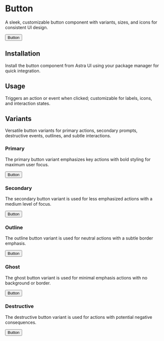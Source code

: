 
# Button

A sleek, customizable button component with variants, sizes, and icons for consistent UI design.

<div className="my-8 flex flex-col gap-4">
  <ComponentWrapper>
    <Button>Button</Button>
  </ComponentWrapper>
</div>

## Installation

Install the button component from Astra UI using your package manager for quick integration.

<div className="my-8 flex flex-col gap-4">
  <CommandLine command="npx astui@latest add button" />
  <CommandLine command="pnpm dlx astui@latest add button" />
</div>

## Usage

Triggers an action or event when clicked; customizable for labels, icons, and interaction states.

<div className="my-8 flex flex-col gap-4">
  <CommandLine
    language="tsx"
    command='import Button from "@/components/ui/Button"'
  />
  <CommandLine
    language="tsx"
    command='<Button variant="link" size="lg" disabled={true} onClick={handleClick} className="font-bold">Button</Button>'
  />
</div>

## Variants

Versatile button variants for primary actions, secondary prompts, destructive events, outlines, and subtle interactions.

<div className="my-8 flex flex-col"></div>

### Primary

The primary button variant emphasizes key actions with bold styling for maximum user focus.

<div className="my-8 flex flex-col gap-4">
  <ComponentWrapper>
    <Button variant="primary">Button</Button>
  </ComponentWrapper>
  <CommandLine
    language="tsx"
    command='<Button variant="primary">Button</Button>'
  />
</div>

### Secondary

The secondary button variant is used for less emphasized actions with a medium level of focus.

<div className="my-8 flex flex-col gap-4">
  <ComponentWrapper>
    <Button variant="secondary">Button</Button>
  </ComponentWrapper>
  <CommandLine
    language="tsx"
    command='<Button variant="secondary">Button</Button>'
  />
</div>

### Outline

The outline button variant is used for neutral actions with a subtle border emphasis.

<div className="my-8 flex flex-col gap-4">
  <ComponentWrapper>
    <Button variant="outline">Button</Button>
  </ComponentWrapper>
  <CommandLine
    language="tsx"
    command='<Button variant="outline">Button</Button>'
  />
</div>

### Ghost

The ghost button variant is used for minimal emphasis actions with no background or border.

<div className="my-8 flex flex-col gap-4">
  <ComponentWrapper>
    <Button variant="ghost">Button</Button>
  </ComponentWrapper>
  <CommandLine
    language="tsx"
    command='<Button variant="ghost">Button</Button>'
  />
</div>

### Destructive

The destructive button variant is used for actions with potential negative consequences.

<div className="my-8 flex flex-col gap-4">
  <ComponentWrapper>
    <Button variant="destructive">Button</Button>
  </ComponentWrapper>
  <CommandLine
    language="tsx"
    command='<Button variant="destructive">Button</Button>'
  />
</div>
